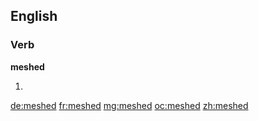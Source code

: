 ==English==

===Verb===
'''meshed'''

# {{past of|[[mesh]]}}

[[de:meshed]]
[[fr:meshed]]
[[mg:meshed]]
[[oc:meshed]]
[[zh:meshed]]